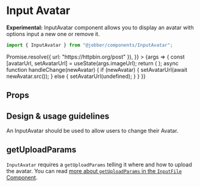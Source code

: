 
<Meta title="Components/Forms and Inputs/InputAvatar" component={InputAvatar} />

# Input Avatar

**Experimental:** InputAvatar component allows you to display an avatar with
options input a new one or remove it.

```ts
import { InputAvatar } from "@jobber/components/InputAvatar";
```

<Canvas>
  <Story
    name="InputAvatar"
    args={{
      imageUrl: "https://api.adorable.io/avatars/150/jobbler",
      name: "The Jobbler",
      getUploadParams: () =>
        Promise.resolve({ url: "https://httpbin.org/post" }),
    }}
  >
    {args => {
      const [avatarUrl, setAvatarUrl] = useState(args.imageUrl);
      return (
        <InputAvatar {...args} imageUrl={avatarUrl} onChange={handleChange} />
      );
      async function handleChange(newAvatar) {
        if (newAvatar) {
          setAvatarUrl(await newAvatar.src());
        } else {
          setAvatarUrl(undefined);
        }
      }
    }}
  </Story>
</Canvas>

## Props

<ArgsTable of={InputAvatar} story="InputAvatar" />

## Design & usage guidelines

An InputAvatar should be used to allow users to change their Avatar.

## getUploadParams

`InputAvatar` requires a `getUploadParams` telling it where and how to upload
the avatar. You can read
[more about `getUploadParams` in the `InputFile` Component](../?path=/docs/components-forms-and-inputs-inputfile--input-file#getuploadparams).
